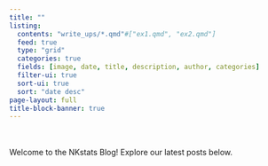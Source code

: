 ```yaml
---
title: ""
listing:
  contents: "write_ups/*.qmd"#["ex1.qmd", "ex2.qmd"]
  feed: true
  type: "grid"
  categories: true
  fields: [image, date, title, description, author, categories]
  filter-ui: true
  sort-ui: true
  sort: "date desc"
page-layout: full
title-block-banner: true
---
```


<div style="height: 20px;"></div>

Welcome to the NKstats Blog! Explore our latest posts below.

<div style="height: 20px;"></div>
